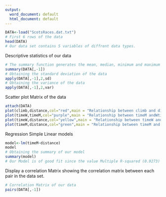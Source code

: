 ---
output:
  word_document: default
  html_document: default
---

```{r}
DATA<-load("ScotsRaces.dat.txt")
# First 6 rows of the data
head(DATA)
# Our data set contains 5 variables of diffrent data types.
```



Descriptive statistics of our data 
```{r}
# The summary function generates the mean, median, minimum and maximum values of the data set.
summary(DATA[,-1])
# Obtaining the standard deviation of the data
apply(DATA[,-1],2,sd)
# Obtaining the variance of the data
apply(DATA[,-1],2,var)
```
Scatter plot Matrix of the data
```{r}
attach(DATA)
plot(climb,distance,col="red",main = "Relationship between climb and distance")
plot(timeW,timeM,col="purple",main = "Relationship between timeM andWtimeM")
plot(timeW,distance,col="yellow",main = "Relationship between timeW and distance")
plot(timeM,distance,col="green",main = "Relationship between timeM and distance")

```
Regression
Simple Linear models
```{r}
model<-lm(timeM~distance)
model
# Obtaining the summary of our model
summary(model)
# Our Model is of good fit since the value Multiple R-squared (0.9273) is close to 1
```

Display a correlation Matrix showing the correlation matrix between each pair in the data set.
```{r}
# Correlation Matrix of our data
pairs(DATA[,-1])

```
